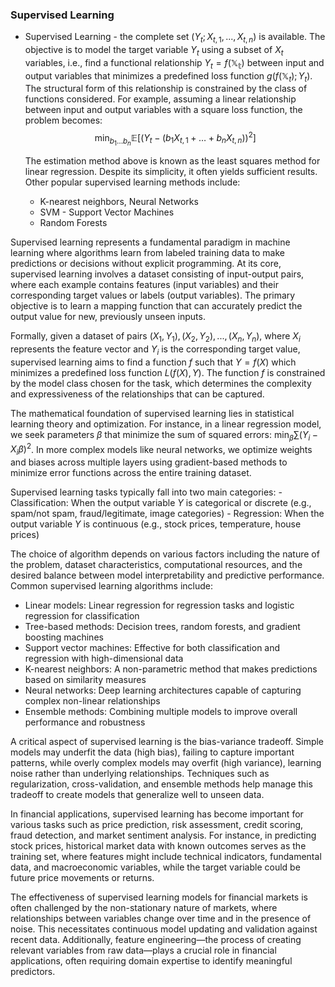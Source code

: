 ### Supervised Learning

* Supervised Learning - the complete set $(Y_t;X_{t, 1}, ..., X_{t,n})$
is available. The objective is to model the target variable $Y_t$ using a subset
of $X_t$ variables, i.e., find a functional relationship $Y_t = f(\mathbb{X_t})$
between input and output variables that minimizes a predefined loss function
$g(f(\mathbb{X}_t);Y_t)$. The structural form of this relationship is constrained
by the class of functions considered. For example, assuming a linear relationship
between input and output variables with a square loss function, the problem
becomes:
  $$\min_{b_1\dots b_n}\mathbb{E}[(Y_t-(b_1X_{t,1}+\dots+b_nX_{t,n}))^2]$$

    The estimation method above is known as the least squares method for linear
    regression. Despite its simplicity, it often yields sufficient results. Other
    popular supervised learning methods include:
    + K-nearest neighbors, Neural Networks
    + SVM - Support Vector Machines
    + Random Forests

Supervised learning represents a fundamental paradigm in machine learning where
algorithms learn from labeled training data to make predictions or decisions
without explicit programming. At its core, supervised learning involves a dataset
consisting of input-output pairs, where each example contains features (input
variables) and their corresponding target values or labels (output variables).
The primary objective is to learn a mapping function that can accurately predict
the output value for new, previously unseen inputs.

Formally, given a dataset of pairs ${(X_1, Y_1), (X_2, Y_2), ..., (X_n, Y_n)}$,
where $X_i$ represents the feature vector and $Y_i$ is the corresponding target
value, supervised learning aims to find a function $f$ such that $Y = f(X)$
which minimizes a predefined loss function $L(f(X), Y)$. The function $f$ is
constrained by the model class chosen for the task, which determines the
complexity and expressiveness of the relationships that can be captured.

The mathematical foundation of supervised learning lies in statistical learning
theory and optimization. For instance, in a linear regression model, we seek
parameters $\beta$ that minimize the sum of squared errors:
$\min_{\beta} \sum (Y_i - X_i\beta)^2$. In more complex models like neural
networks, we optimize weights and biases across multiple layers using
gradient-based methods to minimize error functions across the entire training
dataset.

Supervised learning tasks typically fall into two main categories:
- Classification: When the output variable $Y$ is categorical or discrete
  (e.g., spam/not spam, fraud/legitimate, image categories)
- Regression: When the output variable $Y$ is continuous
  (e.g., stock prices, temperature, house prices)

The choice of algorithm depends on various factors including the nature of the
problem, dataset characteristics, computational resources, and the desired
balance between model interpretability and predictive performance. Common
supervised learning algorithms include:

- Linear models: Linear regression for regression tasks and logistic regression
  for classification
- Tree-based methods: Decision trees, random forests, and gradient boosting
  machines
- Support vector machines: Effective for both classification and regression with
  high-dimensional data
- K-nearest neighbors: A non-parametric method that makes predictions based on
  similarity measures
- Neural networks: Deep learning architectures capable of capturing complex
  non-linear relationships
- Ensemble methods: Combining multiple models to improve overall performance and
  robustness

A critical aspect of supervised learning is the bias-variance tradeoff. Simple
models may underfit the data (high bias), failing to capture important patterns,
while overly complex models may overfit (high variance), learning noise rather
than underlying relationships. Techniques such as regularization,
cross-validation, and ensemble methods help manage this tradeoff to create
models that generalize well to unseen data.

In financial applications, supervised learning has become important for various
tasks such as price prediction, risk assessment, credit scoring, fraud
detection, and market sentiment analysis. For instance, in predicting stock
prices, historical market data with known outcomes serves as the training set,
where features might include technical indicators, fundamental data, and
macroeconomic variables, while the target variable could be future price
movements or returns.

The effectiveness of supervised learning models for financial markets is often challenged
by the non-stationary nature of markets, where relationships between variables
change over time and in the presence of noise.
This necessitates continuous model updating and validation
against recent data. Additionally, feature engineering—the process of creating
relevant variables from raw data—plays a crucial role in financial applications,
often requiring domain expertise to identify meaningful predictors.
